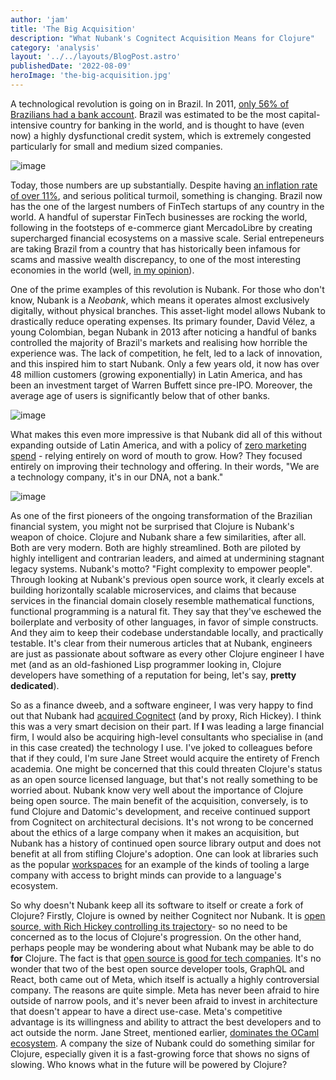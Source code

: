 ```yaml
---
author: 'jam'
title: 'The Big Acquisition'
description: "What Nubank's Cognitect Acquisition Means for Clojure"
category: 'analysis'
layout: '../../layouts/BlogPost.astro'
publishedDate: '2022-08-09'
heroImage: 'the-big-acquisition.jpg'
---
```



A technological revolution is going on in Brazil. In 2011, [only 56% of
Brazilians had a bank
account](https://www.statista.com/statistics/898974/population-bank-account-type-brazil/).
Brazil was estimated to be the most capital-intensive country for
banking in the world, and is thought to have (even now) a highly
dysfunctional credit system, which is extremely congested particularly
for small and medium sized companies.


<Image alt='image' src={nu} />

Today, those numbers are up substantially. Despite having [an inflation
rate of over 11%](https://tradingeconomics.com/brazil/inflation-cpi),
and serious political turmoil, something is changing. Brazil now has the
one of the largest numbers of FinTech startups of any country in the
world. A handful of superstar FinTech businesses are rocking the world,
following in the footsteps of e-commerce giant MercadoLibre by creating
supercharged financial ecosystems on a massive scale. Serial
entrepeneurs are taking Brazil from a country that has historically been
infamous for scams and massive wealth discrepancy, to one of the most
interesting economies in the world (well, [in my
opinion](https://www.youtube.com/watch?v=J_r-FJyGDXM)).

One of the prime examples of this revolution is Nubank. For those who
don't know, Nubank is a _Neobank_, which means it operates almost
exclusively digitally, without physical branches. This asset-light model
allows Nubank to drastically reduce operating expenses. Its primary
founder, David Vélez, a young Colombian, began Nubank in 2013 after
noticing a handful of banks controlled the majority of Brazil's markets
and realising how horrible the experience was. The lack of competition,
he felt, led to a lack of innovation, and this inspired him to start
Nubank. Only a few years old, it now has over 48 million customers
(growing exponentially) in Latin America, and has been an investment
target of Warren Buffett since pre-IPO. Moreover, the average age of
users is significantly below that of other banks.


<Image alt='image' src={nu1} />

What makes this even more impressive is that Nubank did all of this
without expanding outside of Latin America, and with a policy of [zero
marketing
spend](https://thelowdown.momentum.asia/how-to-win-22-mil-customers-with-no-marketing-spend/) -
relying entirely on word of mouth to grow. How? They focused entirely on
improving their technology and offering. In their words, \"We are a
technology company, it's in our DNA, not a bank.\"


<Image alt='image' src={nua} />

As one of the first pioneers of the ongoing transformation of the
Brazilian financial system, you might not be surprised that Clojure is
Nubank's weapon of choice. Clojure and Nubank share a few similarities,
after all. Both are very modern. Both are highly streamlined. Both are
piloted by highly intelligent and contrarian leaders, and aimed at
undermining stagnant legacy systems. Nubank's motto? \"Fight complexity
to empower people\". Through looking at Nubank's previous open source
work, it clearly excels at building horizontally scalable microservices,
and claims that because services in the financial domain closely
resemble mathematical functions, functional programming is a natural
fit. They say that they've eschewed the boilerplate and verbosity of
other languages, in favor of simple constructs. And they aim to keep
their codebase understandable locally, and practically testable. It's
clear from their numerous articles that at Nubank, engineers are just as
passionate about software as every other Clojure engineer I have met
(and as an old-fashioned Lisp programmer looking in, Clojure developers
have something of a reputation for being, let's say, **pretty
dedicated**).

So as a finance dweeb, and a software engineer, I was very happy to find
out that Nubank had [acquired
Cognitect](https://building.nubank.com.br/welcoming-cognitect-nubank/)
(and by proxy, Rich Hickey). I think this was a very smart decision on
their part. If **I** was leading a large financial firm, I would also be
acquiring high-level consultants who specialise in (and in this case
created) the technology I use. I've joked to colleagues before that if
they could, I'm sure Jane Street would acquire the entirety of French
academia. One might be concerned that this could threaten Clojure's
status as an open source licensed language, but that's not really
something to be worried about. Nubank know very well about the
importance of Clojure being open source. The main benefit of the
acquisition, conversely, is to fund Clojure and Datomic's development,
and receive continued support from Cognitect on architectural decisions.
It's not wrong to be concerned about the ethics of a large company when
it makes an acquisition, but Nubank has a history of continued open
source library output and does not benefit at all from stifling
Clojure's adoption. One can look at libraries such as the popular
[workspaces](https://github.com/nubank/workspaces) for an example of the
kinds of tooling a large company with access to bright minds can provide
to a language's ecosystem.

So why doesn't Nubank keep all its software to itself or create a fork
of Clojure? Firstly, Clojure is owned by neither Cognitect nor Nubank.
It is [open source, with Rich Hickey controlling its
trajectory](https://building.nubank.com.br/welcoming-cognitect-nubank/)-
so no need to be concerned as to the locus of Clojure's progression. On
the other hand, perhaps people may be wondering about what Nubank may be
able to do **for** Clojure. The fact is that [open source is good for
tech companies](https://www.youtube.com/watch?v=WrQYZdzA4hg). It's no
wonder that two of the best open source developer tools, GraphQL and
React, both came out of Meta, which itself is actually a highly
controversial company. The reasons are quite simple. Meta has never been
afraid to hire outside of narrow pools, and it's never been afraid to
invest in architecture that doesn't appear to have a direct use-case.
Meta's competitive advantage is its willingness and ability to attract
the best developers and to act outside the norm. Jane Street, mentioned
earlier, [dominates the OCaml ecosystem](https://github.com/janestreet).
A company the size of Nubank could do something similar for Clojure,
especially given it is a fast-growing force that shows no signs of
slowing. Who knows what in the future will be powered by Clojure?
